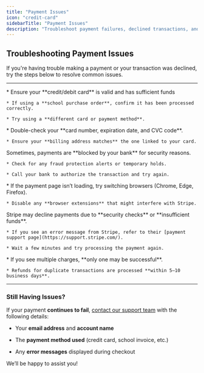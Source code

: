 ```yaml
---
title: "Payment Issues"
icon: "credit-card"
sidebarTitle: "Payment Issues"
description: "Troubleshoot payment failures, declined transactions, and billing errors."
---
```


## Troubleshooting Payment Issues

If you're having trouble making a payment or your transaction was declined, try the steps below to resolve common issues.

***

<Steps>
  <Step title="Check Your Payment Method">
    * Ensure your **credit/debit card** is valid and has sufficient funds

    * If using a **school purchase order**, confirm it has been processed correctly.

    * Try using a **different card or payment method**.
  </Step>

  <Step title="Verify Your Card Details">
    * Double-check your **card number, expiration date, and CVC code**.

    * Ensure your **billing address matches** the one linked to your card.
  </Step>

  <Step title="Contact Your Bank">
    Sometimes, payments are **blocked by your bank** for security reasons.

    * Check for any fraud protection alerts or temporary holds.

    * Call your bank to authorize the transaction and try again.
  </Step>

  <Step title="Try a Different Browser or Device">
    * If the payment page isn’t loading, try switching browsers (Chrome, Edge, Firefox).

    * Disable any **browser extensions** that might interfere with Stripe.
  </Step>

  <Step title="Look for Stripe Payment Errors">
    Stripe may decline payments due to **security checks** or **insufficient funds**.

    * If you see an error message from Stripe, refer to their [payment support page](https://support.stripe.com/).

    * Wait a few minutes and try processing the payment again.
  </Step>

  <Step title="Check for Duplicate Charges">
    * If you see multiple charges, **only one may be successful**.

    * Refunds for duplicate transactions are processed **within 5–10 business days**.
  </Step>
</Steps>

***

### **Still Having Issues?**

If your payment **continues to fail**, [contact our support team](https://exam-insights.com/contact-us/) with the following details:

* Your **email address** and **account name**

* The **payment method used** (credit card, school invoice, etc.)

* Any **error messages** displayed during checkout

We’ll be happy to assist you!